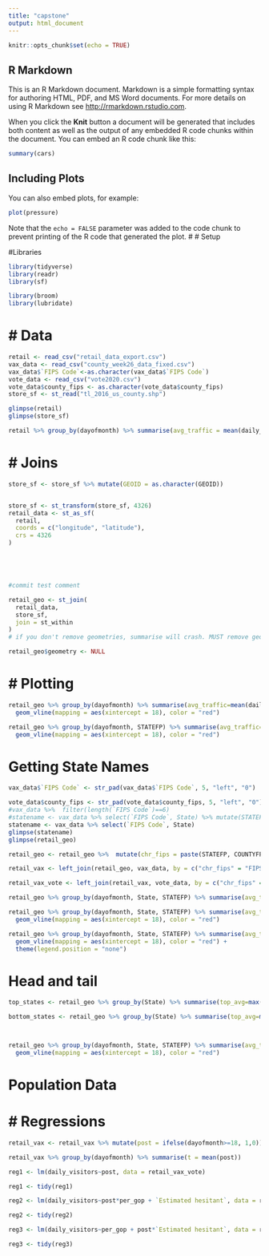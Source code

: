 ```yaml
---
title: "capstone"
output: html_document
---
```


```r
knitr::opts_chunk$set(echo = TRUE)
```

## R Markdown

This is an R Markdown document. Markdown is a simple formatting syntax for authoring HTML, PDF, and MS Word documents. For more details on using R Markdown see <http://rmarkdown.rstudio.com>.

When you click the **Knit** button a document will be generated that includes both content as well as the output of any embedded R code chunks within the document. You can embed an R code chunk like this:

```r
summary(cars)
```

## Including Plots

You can also embed plots, for example:

```r
plot(pressure)
```

Note that the `echo = FALSE` parameter was added to the code chunk to prevent printing of the R code that generated the plot.
# # Setup

#Libraries
```r
library(tidyverse)
library(readr)
library(sf)

library(broom)
library(lubridate)

```

# # Data
```r
retail <- read_csv("retail_data_export.csv")
vax_data <- read_csv("county_week26_data_fixed.csv")
vax_data$`FIPS Code`<-as.character(vax_data$`FIPS Code`)
vote_data <- read_csv("vote2020.csv")
vote_data$county_fips <- as.character(vote_data$county_fips)
store_sf <- st_read("tl_2016_us_county.shp")

glimpse(retail)
glimpse(store_sf)

retail %>% group_by(dayofmonth) %>% summarise(avg_traffic = mean(daily_visitors))
```
# # Joins
```r

store_sf <- store_sf %>% mutate(GEOID = as.character(GEOID))


store_sf <- st_transform(store_sf, 4326)
retail_data <- st_as_sf(
  retail,
  coords = c("longitude", "latitude"),
  crs = 4326
)





#commit test comment


```


```r
retail_geo <- st_join(
  retail_data,
  store_sf,
  join = st_within
)
# if you don't remove geometries, summarise will crash. MUST remove geometries

retail_geo$geometry <- NULL
```


# # Plotting




```r
retail_geo %>% group_by(dayofmonth) %>% summarise(avg_traffic=mean(daily_visitors)) %>% ggplot() + geom_line(mapping = aes(x = dayofmonth, y = avg_traffic)) + 
  geom_vline(mapping = aes(xintercept = 18), color = "red")
```



```r

retail_geo %>% group_by(dayofmonth, STATEFP) %>% summarise(avg_traffic=mean(daily_visitors)) %>% ggplot() + geom_line(mapping = aes(x = dayofmonth, y = avg_traffic, color = STATEFP)) + 
  geom_vline(mapping = aes(xintercept = 18), color = "red")

```

# Getting State Names

```r

vax_data$`FIPS Code` <- str_pad(vax_data$`FIPS Code`, 5, "left", "0")

vote_data$county_fips <- str_pad(vote_data$county_fips, 5, "left", "0")
#vax_data %>%  filter(length(`FIPS Code`)==6)
#statename <- vax_data %>% select(`FIPS Code`, State) %>% mutate(STATEFP = substr(`FIPS Code`, 1,2)) %>%  select(STATEFP, State)
statename <- vax_data %>% select(`FIPS Code`, State)
glimpse(statename)
glimpse(retail_geo)

retail_geo <- retail_geo %>%  mutate(chr_fips = paste(STATEFP, COUNTYFP, sep = ""))

retail_vax <- left_join(retail_geo, vax_data, by = c("chr_fips" = "FIPS Code"))

retail_vax_vote <- left_join(retail_vax, vote_data, by = c("chr_fips" = "county_fips"))

```


```r
retail_geo %>% group_by(dayofmonth, State, STATEFP) %>% summarise(avg_traffic=mean(daily_visitors, na.rm=TRUE))
```


```r
retail_geo %>% group_by(dayofmonth, State, STATEFP) %>% summarise(avg_traffic=mean(daily_visitors))%>% ggplot() + geom_line(mapping = aes(x = dayofmonth, y = avg_traffic, color = State)) + 
  geom_vline(mapping = aes(xintercept = 18), color = "red")

retail_geo %>% group_by(dayofmonth, State, STATEFP) %>% summarise(avg_traffic=mean(daily_visitors))%>% ggplot() + geom_line(mapping = aes(x = dayofmonth, y = avg_traffic, color = State)) + 
  geom_vline(mapping = aes(xintercept = 18), color = "red") +
  theme(legend.position = "none")
```
# Head and tail

```r
top_states <- retail_geo %>% group_by(State) %>% summarise(top_avg=max(mean(daily_visitors, na.rm=TRUE))) %>% arrange(desc(top_avg)) %>% head()

bottom_states <- retail_geo %>% group_by(State) %>% summarise(top_avg=max(mean(daily_visitors, na.rm=TRUE))) %>% arrange(top_avg) %>% head()



retail_geo %>% group_by(dayofmonth, State, STATEFP) %>% summarise(avg_traffic=mean(daily_visitors))%>% ggplot() + geom_line(mapping = aes(x = dayofmonth, y = avg_traffic, color = State)) + 
  geom_vline(mapping = aes(xintercept = 18), color = "red")

```
# Population Data

# # Regressions

```r
retail_vax <- retail_vax %>% mutate(post = ifelse(dayofmonth>=18, 1,0))

retail_vax %>% group_by(dayofmonth) %>% summarise(t = mean(post))

reg1 <- lm(daily_visitors~post, data = retail_vax_vote)

reg1 <- tidy(reg1)

reg2 <- lm(daily_visitors~post*per_gop + `Estimated hesitant`, data = retail_vax_vote)

reg2 <- tidy(reg2)

reg3 <- lm(daily_visitors~per_gop + post*`Estimated hesitant`, data = retail_vax_vote)

reg3 <- tidy(reg3)

```



